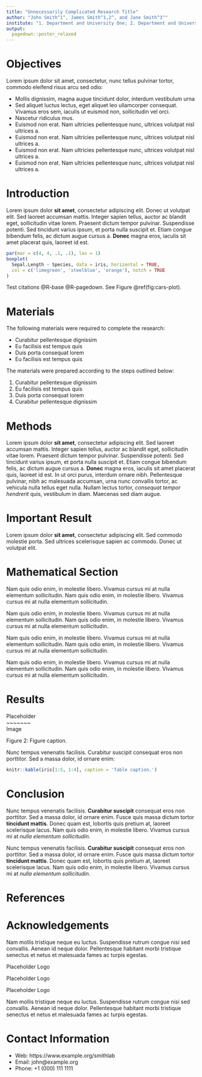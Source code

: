 ```yaml
---
title: "Unnecessarily Complicated Research Title"
author: "John Smith^1^, James Smith^1,2^, and Jane Smith^3^"
institute: "1. Department and University One; 2. Department and University Two; 3. Department and University Three"
output:
  pagedown::poster_relaxed
---
```


Objectives {.block}
================================================================================

Lorem ipsum dolor sit amet, consectetur, nunc tellus pulvinar tortor, commodo eleifend risus arcu sed odio:

- Mollis dignissim, magna augue tincidunt dolor, interdum vestibulum urna
- Sed aliquet luctus lectus, eget aliquet leo ullamcorper consequat. Vivamus eros sem, iaculis ut euismod non, sollicitudin vel orci.
- Nascetur ridiculus mus.  
- Euismod non erat. Nam ultricies pellentesque nunc, ultrices volutpat nisl ultrices a.
- Euismod non erat. Nam ultricies pellentesque nunc, ultrices volutpat nisl ultrices a.
- Euismod non erat. Nam ultricies pellentesque nunc, ultrices volutpat nisl ultrices a.
- Euismod non erat. Nam ultricies pellentesque nunc, ultrices volutpat nisl ultrices a.



Introduction
================================================================================

Lorem ipsum dolor **sit amet**, consectetur adipiscing elit. Donec ut volutpat elit. Sed laoreet accumsan mattis. Integer sapien tellus, auctor ac blandit eget, sollicitudin vitae lorem. Praesent dictum tempor pulvinar. Suspendisse potenti. Sed tincidunt varius ipsum, et porta nulla suscipit et. Etiam congue bibendum felis, ac dictum augue cursus a. **Donec** magna eros, iaculis sit amet placerat quis, laoreet id est.

```r
par(mar = c(4, 4, .1, .1), las = 1)
boxplot(
  Sepal.Length ~ Species, data = iris, horizontal = TRUE,
  col = c('limegreen', 'steelblue', 'orange'), notch = TRUE
)
```

Test citations @R-base @R-pagedown. See Figure \@ref(fig:cars-plot).




Materials
================================================================================

The following materials were required to complete the research:


- Curabitur pellentesque dignissim
- Eu facilisis est tempus quis
- Duis porta consequat lorem
- Eu facilisis est tempus quis


The materials were prepared according to the steps outlined below:

1. Curabitur pellentesque dignissim
1. Eu facilisis est tempus quis
1. Duis porta consequat lorem
1. Curabitur pellentesque dignissim




Methods
================================================================================

Lorem ipsum dolor **sit amet**, consectetur adipiscing elit. Sed laoreet accumsan mattis. Integer sapien tellus, auctor ac blandit eget, sollicitudin vitae lorem. Praesent dictum tempor pulvinar. Suspendisse potenti. Sed tincidunt varius ipsum, et porta nulla suscipit et. Etiam congue bibendum felis, ac dictum augue cursus a. **Donec** magna eros, iaculis sit amet placerat quis, laoreet id est. In ut orci purus, interdum ornare nibh. Pellentesque pulvinar, nibh ac malesuada accumsan, urna nunc convallis tortor, ac vehicula nulla tellus eget nulla. Nullam lectus tortor, _consequat tempor hendrerit_ quis, vestibulum in diam. Maecenas sed diam augue.

Important Result {.block}
================================================================================

Lorem ipsum dolor **sit amet**, consectetur adipiscing elit. Sed commodo molestie porta. Sed ultrices scelerisque sapien ac commodo. Donec ut volutpat elit.



Mathematical Section
================================================================================

Nam quis odio enim, in molestie libero. Vivamus cursus mi at nulla elementum sollicitudin. Nam quis odio enim, in molestie libero. Vivamus cursus mi at nulla elementum sollicitudin.
  
\begin{equation}
E = mc^{2}
(\#eq:Einstein)
\end{equation}

Nam quis odio enim, in molestie libero. Vivamus cursus mi at nulla elementum sollicitudin. Nam quis odio enim, in molestie libero. Vivamus cursus mi at nulla elementum sollicitudin.

\begin{equation}
\cos^3 \theta =\frac{1}{4}\cos\theta+\frac{3}{4}\cos 3\theta
(\#eq:refname)
\end{equation}

Nam quis odio enim, in molestie libero. Vivamus cursus mi at nulla elementum sollicitudin. Nam quis odio enim, in molestie libero. Vivamus cursus mi at nulla elementum sollicitudin.

\begin{equation}
\kappa =\frac{\xi}{E_{\mathrm{max}}}
\end{equation}

Nam quis odio enim, in molestie libero. Vivamus cursus mi at nulla elementum sollicitudin. Nam quis odio enim, in molestie libero. Vivamus cursus mi at nulla elementum sollicitudin.


Results
================================================================================

::: {.figure-example}
Placeholder  
~~~~~~~  
Image

Figure 2: Figure caption.
:::

Nunc tempus venenatis facilisis. Curabitur suscipit consequat eros non porttitor. Sed a massa dolor, id ornare enim:

```r
knitr::kable(iris[1:5, 1:4], caption = 'Table caption.')
```


Conclusion
================================================================================

Nunc tempus venenatis facilisis. **Curabitur suscipit** consequat eros non porttitor. Sed a massa dolor, id ornare enim. Fusce quis massa dictum tortor **tincidunt mattis**. Donec quam est, lobortis quis pretium at, laoreet scelerisque lacus. Nam quis odio enim, in molestie libero. Vivamus cursus mi at _nulla elementum sollicitudin_.

Nunc tempus venenatis facilisis. **Curabitur suscipit** consequat eros non porttitor. Sed a massa dolor, id ornare enim. Fusce quis massa dictum tortor **tincidunt mattis**. Donec quam est, lobortis quis pretium at, laoreet scelerisque lacus. Nam quis odio enim, in molestie libero. Vivamus cursus mi at _nulla elementum sollicitudin_.




References
================================================================================

<div id="refs"></div>




Acknowledgements {data-color=red}
================================================================================

Nam mollis tristique neque eu luctus. Suspendisse rutrum congue nisi sed convallis. Aenean id neque dolor. Pellentesque habitant morbi tristique senectus et netus et malesuada fames ac turpis egestas.

::: {.logo-example}
Placeholder Logo

Placeholder Logo

Placeholder Logo
:::

Nam mollis tristique neque eu luctus. Suspendisse rutrum congue nisi sed convallis. Aenean id neque dolor. Pellentesque habitant morbi tristique senectus et netus et malesuada fames ac turpis egestas.


Contact Information {.block data-color=black data-border-color=orange data-background-color=white}
================================================================================

- Web: https://www.example.org/smithlab
- Email: john@example.org
- Phone: +1 (000) 111 1111
